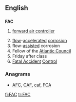 {{also|fac}}
==English==

==={{initialism|en}}===
'''FAC'''

# {{military|aviation}} [[forward air controller]]
# [[flow]]-[[accelerated]] [[corrosion]]
# flow-[[assisted]] corrosion
# Fellow of the [[Atlantic Council]]
# Friday after class
# [[Fatal Accident]] [[Control]]

===Anagrams===
* [[AFC#English|AFC]], [[CAF#English|CAF]], [[caf#English|caf]], [[FCA#English|FCA]]
[[fi:FAC]]
[[tr:FAC]]